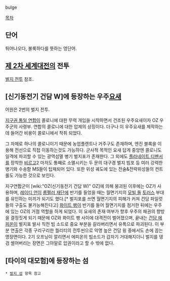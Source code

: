 bulge


[[목차]]
== 단어 ==
튀어나오다, 불룩하다를 뜻하는 영단어.
== [[제 2차 세계대전]]의 전투 ==
[[벌지 전투]] 참조.
== [신기동전기 건담 W]에 등장하는 우주[[요새]] ==
어원은 2번의 벌지 전투.

[[지구권 통일 연합]]이 콜로니에 대한 무력 개입을 시작하면서 건조된 우주요새이자 OZ 우주군의 사령부. 연합의 콜로니에 대한 압제의 상징이다. 더구나 이 우주요새를 제작하는데 들어간 비용이 콜로니에서 착취 되었다. 

그 자체로 하나의 콜로니이기 때문에 농업플랜트나 거주구도 존재하며, 엔진 블록을 이용해 전선으로 직접 이동하는것도 가능하다. 군사적 목적인 요새 답게 중앙엔 콜로니도 일격에 파괴할 수 있는 광역섬멸 병기 벌지포가 존재한다. 그 외에도 [[플라네이트 디펜서]]를 장착한 [[비르고]]2 마저도 통째로 소멸시키는 두 문의 대구경 벌지 빔포 등 여러 강력한 병기와 수송함 MS들이 탑재되어 있다. 또한 위성 궤도에 있는 전술&전략위성들의 컨트롤도 가능한 것으로 보인다. 

지구연합군이 [wiki:"OZ(신기동전기 건담 W)" OZ]에 의해 붕괴된 이후에는 OZ가 사용하며, [[레이디 언]]이 [[롬펠러 재단]]에 반기를 들었을 때는 월면기지의 [[모빌 돌]] [[토러스]] 부대를 유인하는 미끼가 되기도 했다.[* 벌지포를 쓰면 월면기지의 피해가 커져 건담 파일럿들의 구출도 불가능해진다고] [[화이트 팽]]이 반기를 들어 월면기지를 점거한 뒤에는 우주에 있는 OZ의 거점 역할을 하게 되었다. 이 요새의 존재 여부가 향후 우주의 패권의 향방을 결정짓게 되기 때문에 OZ와 화이트 팽 사이에 대격전이 벌어졌으며, 끝내는 [[건담 에피온]]이 벌지포 발사 직전 빔 소드로 중요 부분을 갈라버리면서 유폭으로 파괴된다. 이 부분 연출은 각종 구리구리한 퀄리티의 전투씬으로 악명 높은 건담 윙 중에서도 손에 꼽는 명장면이다. 2기 오프닝이 깔리면서 에피온의 빔소드가 갑자기 거대해지더니 벌지를 뎅겅 썰어버리는 장면은 그야말로 압권이라고 할 수 밖에 없다.
== [타이의 대모험]에 등장하는 섬 ==
 * [[발지 섬]] 항목 참고
